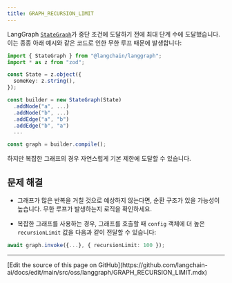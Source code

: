 ```yaml
---
title: GRAPH_RECURSION_LIMIT
---
```



<AlphaCallout />

LangGraph [`StateGraph`](https://langchain-ai.github.io/langgraph/reference/graphs/#langgraph.graph.state.StateGraph)가 중단 조건에 도달하기 전에 최대 단계 수에 도달했습니다.
이는 종종 아래 예시와 같은 코드로 인한 무한 루프 때문에 발생합니다:



```typescript
import { StateGraph } from "@langchain/langgraph";
import * as z from "zod";

const State = z.object({
  someKey: z.string(),
});

const builder = new StateGraph(State)
  .addNode("a", ...)
  .addNode("b", ...)
  .addEdge("a", "b")
  .addEdge("b", "a")
  ...

const graph = builder.compile();
```


하지만 복잡한 그래프의 경우 자연스럽게 기본 제한에 도달할 수 있습니다.

## 문제 해결

* 그래프가 많은 반복을 거칠 것으로 예상하지 않는다면, 순환 구조가 있을 가능성이 높습니다. 무한 루프가 발생하는지 로직을 확인하세요.



* 복잡한 그래프를 사용하는 경우, 그래프를 호출할 때 `config` 객체에 더 높은 `recursionLimit` 값을 다음과 같이 전달할 수 있습니다:

```typescript
await graph.invoke({...}, { recursionLimit: 100 });
```

---

<Callout icon="pen-to-square" iconType="regular">
  [Edit the source of this page on GitHub](https://github.com/langchain-ai/docs/edit/main/src/oss/langgraph/GRAPH_RECURSION_LIMIT.mdx)
</Callout>
